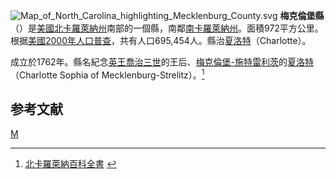 {{noteTA
|T=zh-hans:梅克伦堡县 (北卡罗来纳州);zh-hk:梅克倫堡縣 (北卡羅萊納州);zh-tw:梅克倫堡郡 (北卡羅萊納州);
}}

{{Otheruses|梅克倫堡縣|subject=美國北卡羅萊納州的一個縣|other=同名的縣}}
[[File:Map_of_North_Carolina_highlighting_Mecklenburg_County.svg|right]]
'''梅克倫堡縣'''（{{lang-en|Mecklenburg County}}）是[[美國|美國]][[北卡羅萊納州|北卡羅萊納州]]南部的一個縣，南鄰[[南卡羅萊納州|南卡羅萊納州]]。面積972平方公里。根据[[美國2000年人口普查|美國2000年人口普查]]，共有人口695,454人。縣治[[夏洛特_(北卡羅萊那州)|夏洛特]]（Charlotte）。

成立於1762年。縣名紀念[[英國君主列表|英王]][[喬治三世_(英國)|喬治三世]]的王后、[[梅克倫堡-施特雷利茨|梅克倫堡-施特雷利茨]]的[[梅克倫堡-施特雷利茨的夏洛特|夏洛特]]（Charlotte Sophia of Mecklenburg-Strelitz）。<ref>[http://statelibrary.dcr.state.nc.us/NC/CNTYOUT/CNTYMAPS/COUNT4.HTM#MECKLENBURG 北卡羅萊納百科全書] {{webarchive|url=https://web.archive.org/web/20070502134650/http://statelibrary.dcr.state.nc.us/NC/CNTYOUT/CNTYMAPS/COUNT4.HTM |date=2007-05-02 }}</ref>
== 参考文献 ==
<div class="references-small">
<references />
</div>

{{North Carolina}}
{{Authority Control}}
[[Category:北卡羅萊納州行政區劃|M]]